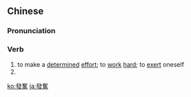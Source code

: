 {{also|发奋}}
==Chinese==
{{zh-forms|s=发奋}}

===Pronunciation===
{{zh-pron
|m=fāfèn
|c=faat3 fan5
|cat=v
}}

===Verb===
{{zh-verb}}

# to make a [[determined]] [[effort]]; to [[work]] [[hard]]; to [[exert]] oneself
# {{zh-alt-form|發憤}}

[[ko:發奮]]
[[ja:發奮]]